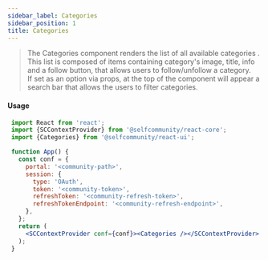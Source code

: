 ```yaml
---
sidebar_label: Categories
sidebar_position: 1
title: Categories
---
```


> The Categories  component renders the list of all available categories .<br/>
This list is composed of items containing category's image, title, info and a follow button, that allows users to follow/unfollow a category.<br/>
If set as an option via props, at the top of the component will appear a search bar that allows the users to filter categories.


<Logged><Categories/></Logged>

#### Usage

```jsx
 import React from 'react';
 import {SCContextProvider} from '@selfcommunity/react-core';
 import {Categories} from '@selfcommunity/react-ui';

 function App() {
   const conf = {
     portal: '<community-path>',
     session: {
       type: 'OAuth',
       token: '<community-token>',
       refreshToken: '<community-refresh-token>',
       refreshTokenEndpoint: '<community-refresh-endpoint>',
     },
   };
   return (
     <SCContextProvider conf={conf}><Categories /></SCContextProvider>
   );
 }
```







